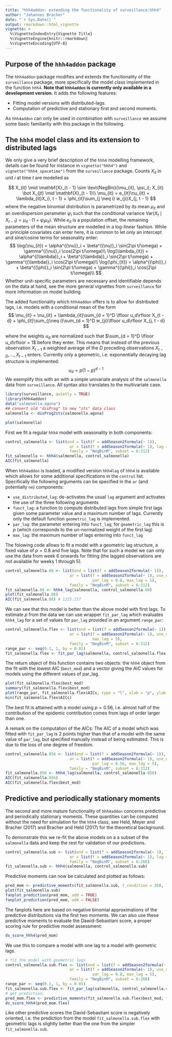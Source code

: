 ```yaml
---
title: "hhh4addon: extending the functionality of surveillance:hhh4"
author: "Johannes Bracher"
date: "`r Sys.Date()`"
output: rmarkdown::html_vignette
vignette: >
  %\VignetteIndexEntry{Vignette Title}
  %\VignetteEngine{knitr::rmarkdown}
  %\VignetteEncoding{UTF-8}
---
```


## Purpose of the `hhh4addon` package

The `hhh4addon` package modifies and extends  the functionality of the `surveillance` package, more specifically the model class implemented in the function `hhh4`. **Note that `hhh4addon` is currently only available in a development version.** It adds the following features:

- Fitting model versions with distributed-lags.
- Computation of predictive and stationary first and second moments.

As `hhh4addon` can only be used in combination with `surveillance` we assume some basic familiarity with this package in the following.


## The `hhh4` model class and its extension to distributed lags

We only give a very brief description of the `hhh4` modelling framework, details can be found for instance in `vignette("hhh4")` and `vignette("hhh4_spacetime")` from the `surveillance` package. Counts $X_{it}$ in unit $i$ at time $t$ are modelled as

$$
X_{it} \mid \mathbf{X}_{t - 1} \sim \text{NegBin}(\mu_{it}, \psi_i); X_{it} \bot X_{jt} \mid \mathbf{X}_{t - 1}\\
\mu_{it} = e_{it}\nu_{it} + \lambda_{it}X_{i, t - 1} + \phi_{it}\sum_{j \neq i} w_{ji}X_{j, t - 1}
$$
where the negative binomial distribution is parametrized by its mean $\mu_{it}$ and an overdispersion perameter $\psi_i$ such that the conditional variance $\text{Var}(X_t \mid X_{t - 1}) = \mu_{it}\cdot(1 + \psi_i\mu_{it})$. While $e_{it}$ is a population offset, the remaining parameters of the mean structure are modelled in a log-linear fashion. While in principle covariates can enter here, it is common to let only an intercept and sine/cosine terms for seasonality enter:
$$
\log(\nu_{it}) = \alpha^{(\nu)}_i + \beta^{(\nu)}_i \sin(2\pi t/\omega) + \gamma^{(\nu)}_i \cos(2\pi t/\omega)\\
\log(\lambda_{it}) = \alpha^{(\lambda)}_i + \beta^{(\lambda)}_i \sin(2\pi t/\omega) + \gamma^{(\lambda)}_i \cos(2\pi t/\omega)\\
\log(\phi_{it}) = \alpha^{(\phi)}_i + \beta^{(\phi)}_i \sin(2\pi t/\omega) + \gamma^{(\phi)}_i \cos(2\pi t/\omega)\\
$$
Whether unit-specific parameters are necessary and identifiable depends on the data at hand, see the more general vignettes from `surveillance` for more information on model building.

The added functionality which `hhh4addon` offers is to allow for distributed lags, i.e. models with a conditional mean of the form
$$
\mu_{it} = \nu_{it} + \lambda_{it}\sum_{d = 1}^D \lfloor u_d\rfloor X_{t - d} + \phi_{it}\sum_{j\neq i}\sum_{d = 1}^D w_{ji}\lfloor u_d\rfloor X_{j, t - d}
$$

where the weights $u_d$ are normalized such that $\sum_{d = 1}^D \lfloor u_d\rfloor = 1$ before they enter. This means that instead of the previous observation $X_{t - 1}$ a weighted average of the $D$ preceding observations $X_{t - D},\dots, X_{t - 1}$ enters. Currently only a geometric, i.e. exponentially decaying lag structure is implemented:
$$
u_d = p(1 - p)^{d - 1}
$$
We exemplify this with an with a simple univariate analysis of the `salmonella` data from `surveillance`. All syntax also translates to the multivariate case.
```r
library(surveillance, quietly = TRUE)
library(hhh4addon)
data("salmonella.agona")
## convert old "disProg" to new "sts" data class
salmonella <- disProg2sts(salmonella.agona)

plot(salmonella)
```

First we fit a regular `hhh4` model with seasonality in both components:
```r
control_salmonella <- list(end = list(f = addSeason2formula(~ 1)),
                            ar = list(f = addSeason2formula(~ 1), lag = 1),
                            family = "NegBinM", subset = 6:312)
fit_salmonella <- hhh4(salmonella, control_salmonella)
AIC(fit_salmonella)
```

When `hhh4addon` is loaded, a modified version `hhh4lag` of `hhh4` is available which allows for some additional specifications in the `control` list. Specifically the following arguments can be specified in the `ar` (and potentially `ne`) components:

- `use_distributed_lag`: de-activates the usual `lag` argument and activates the use of the three following arguments
- `funct_lag`: a function to compute distributed lags from simple first lags given some parameter value and a maximum number of lags. Currently only the default function `geometric_lag` is implemented.
- `par_lag`: the parameter entering into `funct_lag`; for `geometric_lag` this is $p$ (which corresponds to the un-normalized weight of the first lag)
- `max_lag`: the maximum number of lags entering into `funct_lag`

The folowing code allows to fit a model with a geometric lag structure, a fixed value of $p = 0.8$ and five lags. Note that for such a model we can only use the data from week 6 onwards for fitting (the lagged observations are not available for weeks 1 through 5).

```r
control_salmonella.08 <- list(end = list(f = addSeason2formula(~ 1)),
                            ar = list(f = addSeason2formula(~ 1), use_distr_lag = TRUE, 
                                      par_lag = 0.8, max_lag = 5),
                            family = "NegBinM", subset = 6:312)
fit_salmonella.08 <- hhh4_lag(salmonella, control_salmonella.08)
plot(fit_salmonella.08)
AIC(fit_salmonella.08) # 1225.157
```

We can see that this model is better than the above model with first lags. To estimate $p$ from the data we can use wrapper `fit_par_lag` which evaluates `hhh4_lag` for a set of values for `par_lag` provided in an argument `range_par`:

```r
control_salmonella.flex <- list(end = list(f = addSeason2formula(~ 1)),
                            ar = list(f = addSeason2formula(~ 1), use_distr_lag = TRUE, 
                                      max_lag = 5),
                            family = "NegBinM", subset = 6:312)
range_par <- seq(0.1, 1, by = 0.01)
fit_salmonella.flex <- fit_par_lag(salmonella, control_salmonella.flex, range_par = range_par)
```
The return object of this function contains two objects: the `hhh4` object from the fit with the lowest AIC (`best_mod`) and a vector giving the AIC values for models using the different values of par_lag.
```r
plot(fit_salmonella.flex$best_mod)
summary(fit_salmonella.flex$best_mod)
plot(range_par, fit_salmonella.flex$AICs, type = "l", xlab = "p", ylab = "AIC")
min(fit_salmonella.flex$AICs)
```
The best fit is attained with a model using $p = 0.56$, i.e. almost half of the contribution of the epidemic contribution comes from lags of order larger than one.

A remark on the computation of the AICs: The AIC of a model which was fitted with `fit_par_lag` is 2 points higher than that of a model with the same value of `par_lag`, but specified manually instead of being estimated. This is due to the loss of one degree of freedom.
```r
control_salmonella.056 <- list(end = list(f = addSeason2formula(~ 1)),
                            ar = list(f = addSeason2formula(~ 1), use_distr_lag = TRUE, 
                                      par_lag = 0.56, max_lag = 5),
                            family = "NegBinM", subset = 6:312)
fit_salmonella.056 <- hhh4_lag(salmonella, control_salmonella.056)
AIC(fit_salmonella.056)
AIC(fit_salmonella.flex$best_mod)
```

## Predictive and periodically stationary moments

The second and more mature functionality of `hhh4addon` concerns predictive and periodically stationary moments. These quantities can be computed without the need for simulation for the `hhh4` class, see Held, Meyer and Bracher (2017) and Bracher and Held (2017) for the theoretical background.

To demonstrate this we re-fit the above models on a a subset of the `salmonella` data and keep the rest for validation of our predictions.
```r
control_salmonella.sub <- list(end = list(f = addSeason2formula(~ 1), lag = 1),
                            ar = list(f = addSeason2formula(~ 1), lag = 1),
                            family = "NegBinM", subset = 6:260)
fit_salmonella.sub <- hhh4(salmonella, control_salmonella.sub)
```
Predictive moments can now be calculated and plotted as follows:
```r
pred_mom <- predictive_moments(fit_salmonella.sub, t_condition = 260, lgt = 52, return_Sigma = TRUE)
plot(fit_salmonella.sub)
fanplot_prediction(pred_mom, add = TRUE)
fanplot_prediction(pred_mom, add = FALSE)
```

The fanplots here are based on negative binomial approximations of the predictive distributions via the first two moments. We can also use these predictive moments to evaluate the Dawid-Sebastiani score, a proper scoring rule for predictive model assessment:
```r
ds_score_hhh4(pred_mom)
```

We use this to compare a model with one lag to a model with geometric lags.
```r
# fit the model with geometric lags
control_salmonella.sub.flex <- list(end = list(f = addSeason2formula(~ 1)),
                            ar = list(f = addSeason2formula(~ 1), use_distr_lag = TRUE, 
                                      par_lag = 0.8, max_lag = 5),
                            family = "NegBinM", subset = 6:260)
range_par <- seq(0.1, 1, by = 0.01)
fit_salmonella.sub.flex <- fit_par_lag(salmonella, control_salmonella.sub.flex, range_par = range_par)
# get prediction:
pred_mom.flex <- predictive_moments(fit_salmonella.sub.flex$best_mod, t_condition = 260, lgt = 52, return_Sigma = TRUE)
ds_score_hhh4(pred_mom.flex)
```
Like other predictive scores the David-Sebastiani score is negatively oriented, i.e. the prediction from the model `fit_salmonella.sub.flex` with geometric lags is slightly better than the one from the simpler `fit_salmonella.sub`.
